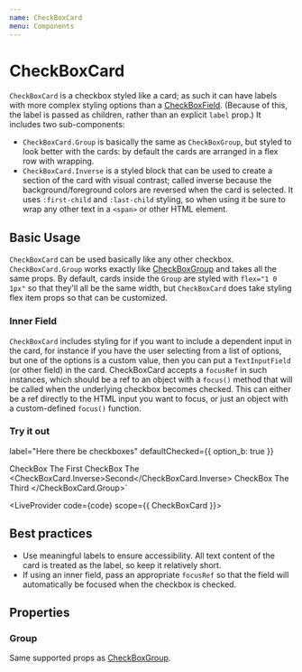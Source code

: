 ```yaml
---
name: CheckBoxCard
menu: Components
---
```



# CheckBoxCard

`CheckBoxCard` is a checkbox styled like a card; as such it can have labels with more complex styling options than a <a href="../checkboxfield/">CheckBoxField</a>. (Because of this, the label is passed as children, rather than an explicit `label` prop.) It includes two sub-components:
- `CheckBoxCard.Group` is basically the same as `CheckBoxGroup`, but styled to look better with the cards: by default the cards are arranged in a flex row with wrapping.
- `CheckBoxCard.Inverse` is a styled block that can be used to create a section of the card with visual contrast; called inverse because the background/foreground colors are reversed when the card is selected. It uses `:first-child` and `:last-child` styling, so when using it be sure to wrap any other text in a `<span>` or other HTML element.

## Basic Usage

`CheckBoxCard` can be used basically like any other checkbox. `CheckBoxCard.Group` works exactly like <a href="../checkboxgroup/">CheckBoxGroup</a> and takes all the same props. By default, cards inside the `Group` are styled with `flex="1 0 1px"` so that they'll all be the same width, but `CheckBoxCard` does take styling flex item props so that can be customized.

### Inner Field

`CheckBoxCard` includes styling for if you want to include a dependent input in the card, for instance if you have the user selecting from a list of options, but one of the options is a custom value, then you can put a `TextInputField` (or other field) in the card. CheckBoxCard accepts a `focusRef` in such instances, which should be a ref to an object with a `focus()` method that will be called when the underlying checkbox becomes checked. This can either be a ref directly to the HTML input you want to focus, or just an object with a custom-defined `focus()` function.

### Try it out

  label="Here there be checkboxes"
  defaultChecked={{ option_b: true }}
>
  <CheckBoxCard name="option_a">CheckBox The First</CheckBoxCard>
  <CheckBoxCard name="option_b">
    <span>CheckBox The</span>
    <CheckBoxCard.Inverse>Second</CheckBoxCard.Inverse>
  </CheckBoxCard>
  <CheckBoxCard name="option_c">CheckBox The Third</CheckBoxCard>
</CheckBoxCard.Group>`

<LiveProvider code={code} scope={{ CheckBoxCard }}>
  <LiveEditor style={livePreviewStyle} />
  <LiveError />
  <LivePreview />
</LiveProvider>

## Best practices

- Use meaningful labels to ensure accessibility. All text content of the card is treated as the label, so keep it relatively short.
- If using an inner field, pass an appropriate `focusRef` so that the field will automatically be focused when the checkbox is checked.

## Properties

<PropsTable of={CheckBoxCard} fileName="CheckBoxCard/CheckBoxCard.tsx" />

### Group

Same supported props as <a href="../checkboxgroup/">CheckBoxGroup</a>.
